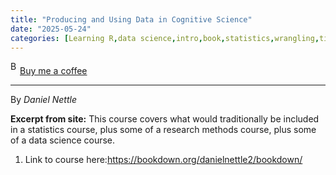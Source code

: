 ```yaml
---
title: "Producing and Using Data in Cognitive Science"
date: "2025-05-24"
categories: [Learning R,data science,intro,book,statistics,wrangling,tidyverse,meta-analysis]
---
```


<link href="https://fonts.googleapis.com/css?family=Cookie" rel="stylesheet"><a class="bmc-button" target="_blank" href="https://www.buymeacoffee.com/JoscelinRocha">![Buy me a coffee](https://cdn.buymeacoffee.com/buttons/bmc-new-btn-logo.svg){alt="Buy me a coffee" width="15" height="21"}Buy me a coffee</a>

------------------------------------------------------------------------

By *Daniel Nettle*

**Excerpt from site:** This course covers what would traditionally be included in a statistics course, plus some of a research methods course, plus some of a data science course.

1.  Link to course here:<https://bookdown.org/danielnettle2/bookdown/>

